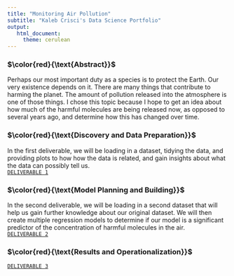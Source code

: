 ```yaml
---
title: "Monitoring Air Pollution" 
subtitle: "Kaleb Crisci's Data Science Portfolio"
output: 
   html_document: 
     theme: cerulean
---
```


### $\color{red}{\text{Abstract}}$

Perhaps our most important duty as a species is to protect the Earth. Our very existence depends on it. There are many things that contribute to harming the planet. The amount of pollution released into the atmosphere is one of those things. I chose this topic because I hope to get an idea about how much of the harmful molecules are being released now, as opposed to several years ago, and determine how this has changed over time.

### $\color{red}{\text{Discovery and Data Preparation}}$

In the first deliverable, we will be loading in a dataset, tidying the data, and providing plots to how how the data is related, and gain insights about what the data can possibly tell us.  
[`DELIVERABLE 1`](https://introdsci.github.io/DataScience-kcrisci94/deliv1)

### $\color{red}{\text{Model Planning and Building}}$

In the second deliverable, we will be loading in a second dataset that will help us gain further knowledge about our original dataset. We will then create multiple regression models to determine if our model is a significant predictor of the concentration of harmful molecules in the air.  
[`DELIVERABLE 2`](https://introdsci.github.io/DataScience-kcrisci94/deliv2)

### $\color{red}{\text{Results and Operationalization}}$

[`DELIVERABLE 3`](https://introdsci.github.io/DataScience-kcrisci94/deliv3)
